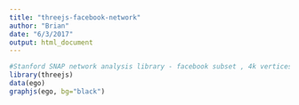 ```yaml
---
title: "threejs-facebook-network"
author: "Brian"
date: "6/3/2017"
output: html_document
---
```


```r
#Stanford SNAP network analysis library - facebook subset , 4k vertices, 80k edges
library(threejs)
data(ego)
graphjs(ego, bg="black")
```

